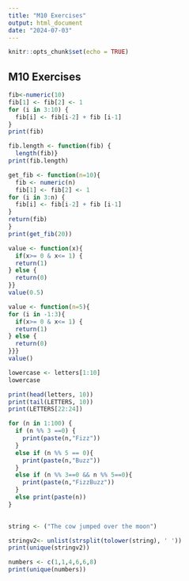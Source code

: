 ---
title: "M10 Exercises"
output: html_document
date: "2024-07-03"
---

```{r setup, include=FALSE}
knitr::opts_chunk$set(echo = TRUE)
```

## M10 Exercises


```{r}
fib<-numeric(10)
fib[1] <- fib[2] <- 1
for (i in 3:10) {
  fib[i] <- fib[i-2] + fib [i-1]
}
print(fib)
```

```{r}
fib.length <- function(fib) {
  length(fib)}
print(fib.length)
```
```{r}
get_fib <- function(n=10){
  fib <- numeric(n)
  fib[1] <- fib[2] <- 1
for (i in 3:n) {
  fib[i] <- fib[i-2] + fib [i-1]
}
return(fib)
}
print(get_fib(20))
```

```{r}
value <- function(x){
  if(x>= 0 & x<= 1) {
  return(1)
} else {
  return(0)
}}
value(0.5)
```
```{r}
value <- function(n=5){
for (i in -1:3){
  if(x>= 0 & x<= 1) {
  return(1)
} else {
  return(0)
}}}
value()
```

```{r}
lowercase <- letters[1:10]
lowercase

print(head(letters, 10))
print(tail(LETTERS, 10))
print(LETTERS[22:24])
```
```{r}
for (n in 1:100) {
  if (n %% 3 ==0) {
    print(paste(n,"Fizz"))
  }
  else if (n %% 5 == 0){
    print(paste(n,"Buzz"))
  }
  else if (n %% 3==0 && n %% 5==0){
    print(paste(n,"FizzBuzz"))
  }
  else print(paste(n))
}
  
```
```{r}
string <- ("The cow jumped over the moon")

stringv2<- unlist(strsplit(tolower(string), ' '))
print(unique(stringv2))

```
```{r}
numbers <- c(1,1,4,6,6,8)
print(unique(numbers))
```

